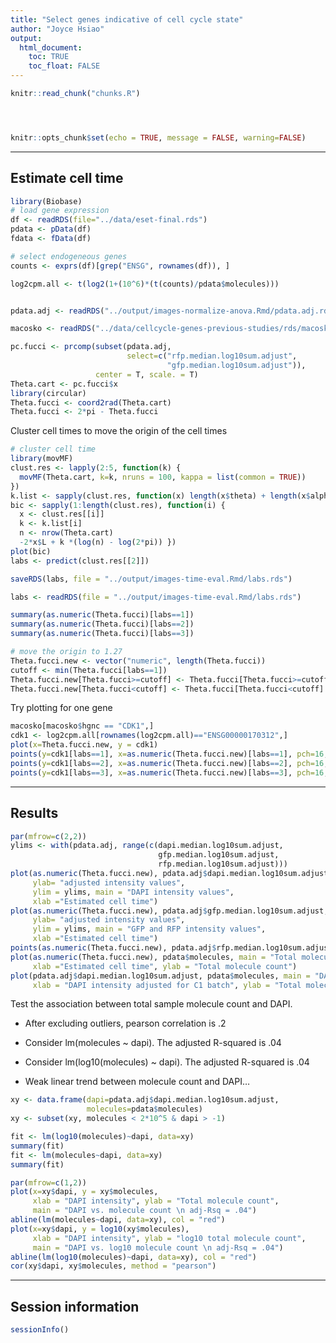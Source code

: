 ```yaml
---
title: "Select genes indicative of cell cycle state"
author: "Joyce Hsiao"
output: 
  html_document:
    toc: TRUE
    toc_float: FALSE
---
```


<!-- The file analysis/chunks.R contains chunks that define default settings
shared across the workflowr files. -->
```r
knitr::read_chunk("chunks.R")
```

<!-- Update knitr chunk options -->
```r
```

<!-- Insert the date the file was last updated -->
```r
```

<!-- Insert the code version (Git commit SHA1) if Git repository exists and R
 package git2r is installed -->
```r
```

```r
knitr::opts_chunk$set(echo = TRUE, message = FALSE, warning=FALSE)
```


---

## Estimate cell time

```r
library(Biobase)
# load gene expression
df <- readRDS(file="../data/eset-final.rds")
pdata <- pData(df)
fdata <- fData(df)

# select endogeneous genes
counts <- exprs(df)[grep("ENSG", rownames(df)), ]

log2cpm.all <- t(log2(1+(10^6)*(t(counts)/pdata$molecules)))


pdata.adj <- readRDS("../output/images-normalize-anova.Rmd/pdata.adj.rds")

macosko <- readRDS("../data/cellcycle-genes-previous-studies/rds/macosko-2015.rds")

pc.fucci <- prcomp(subset(pdata.adj, 
                          select=c("rfp.median.log10sum.adjust",
                                   "gfp.median.log10sum.adjust")),
                   center = T, scale. = T)
Theta.cart <- pc.fucci$x
library(circular)
Theta.fucci <- coord2rad(Theta.cart)
Theta.fucci <- 2*pi - Theta.fucci
```

Cluster cell times to move the origin of the cell times

```r
# cluster cell time
library(movMF)
clust.res <- lapply(2:5, function(k) {
  movMF(Theta.cart, k=k, nruns = 100, kappa = list(common = TRUE))
})
k.list <- sapply(clust.res, function(x) length(x$theta) + length(x$alpha) + 1)
bic <- sapply(1:length(clust.res), function(i) {
  x <- clust.res[[i]]
  k <- k.list[i]
  n <- nrow(Theta.cart)
  -2*x$L + k *(log(n) - log(2*pi)) })
plot(bic)
labs <- predict(clust.res[[2]])

saveRDS(labs, file = "../output/images-time-eval.Rmd/labs.rds")
```


```r
labs <- readRDS(file = "../output/images-time-eval.Rmd/labs.rds")

summary(as.numeric(Theta.fucci)[labs==1])
summary(as.numeric(Theta.fucci)[labs==2])
summary(as.numeric(Theta.fucci)[labs==3])

# move the origin to 1.27
Theta.fucci.new <- vector("numeric", length(Theta.fucci))
cutoff <- min(Theta.fucci[labs==1])
Theta.fucci.new[Theta.fucci>=cutoff] <- Theta.fucci[Theta.fucci>=cutoff] - cutoff
Theta.fucci.new[Theta.fucci<cutoff] <- Theta.fucci[Theta.fucci<cutoff] - cutoff + 2*pi
```

Try plotting for one gene

```r
macosko[macosko$hgnc == "CDK1",]
cdk1 <- log2cpm.all[rownames(log2cpm.all)=="ENSG00000170312",]
plot(x=Theta.fucci.new, y = cdk1)
points(y=cdk1[labs==1], x=as.numeric(Theta.fucci.new)[labs==1], pch=16, cex=.7, col = "red")
points(y=cdk1[labs==2], x=as.numeric(Theta.fucci.new)[labs==2], pch=16, cex=.7, col = "forestgreen")
points(y=cdk1[labs==3], x=as.numeric(Theta.fucci.new)[labs==3], pch=16, cex=.7, col = "blue")
```

---

## Results

```r
par(mfrow=c(2,2))
ylims <- with(pdata.adj, range(c(dapi.median.log10sum.adjust,
                                 gfp.median.log10sum.adjust,
                                 rfp.median.log10sum.adjust)))
plot(as.numeric(Theta.fucci.new), pdata.adj$dapi.median.log10sum.adjust, col = "blue", 
     ylab= "adjusted intensity values",
     ylim = ylims, main = "DAPI intensity values",
     xlab ="Estimated cell time")
plot(as.numeric(Theta.fucci.new), pdata.adj$gfp.median.log10sum.adjust, col = "forestgreen", 
     ylab= "adjusted intensity values",
     ylim = ylims, main = "GFP and RFP intensity values",
     xlab ="Estimated cell time")
points(as.numeric(Theta.fucci.new), pdata.adj$rfp.median.log10sum.adjust, col = "red")
plot(as.numeric(Theta.fucci.new), pdata$molecules, main = "Total molecule count",
     xlab ="Estimated cell time", ylab = "Total molecule count")
plot(pdata.adj$dapi.median.log10sum.adjust, pdata$molecules, main = "DAPI vs. molecule count",
     xlab = "DAPI intensity adjusted for C1 batch", ylab = "Total molecule count")
```

Test the association between total sample molecule count and DAPI.

* After excluding outliers, pearson correlation is .2

* Consider lm(molecules ~ dapi). The adjusted R-squared is .04

* Consider lm(log10(molecules) ~ dapi). The adjusted R-squared is .04

* Weak linear trend between molecule count and DAPI...


```r
xy <- data.frame(dapi=pdata.adj$dapi.median.log10sum.adjust,
                 molecules=pdata$molecules)
xy <- subset(xy, molecules < 2*10^5 & dapi > -1)

fit <- lm(log10(molecules)~dapi, data=xy)
summary(fit)
fit <- lm(molecules~dapi, data=xy)
summary(fit)

par(mfrow=c(1,2))
plot(x=xy$dapi, y = xy$molecules,
     xlab = "DAPI intensity", ylab = "Total molecule count",
     main = "DAPI vs. molecule count \n adj-Rsq = .04")
abline(lm(molecules~dapi, data=xy), col = "red")
plot(x=xy$dapi, y = log10(xy$molecules),
     xlab = "DAPI intensity", ylab = "log10 total molecule count",
     main = "DAPI vs. log10 molecule count \n adj-Rsq = .04")
abline(lm(log10(molecules)~dapi, data=xy), col = "red")
cor(xy$dapi, xy$molecules, method = "pearson")
```


---

## Session information

```r
sessionInfo()
```


